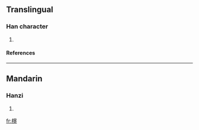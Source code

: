 ==Translingual==
===Han character===
{{Han char|rn=75|rad=木|as=11|sn=15|four=|canj=木十大口 (DJKR)}}
# {{defn|Han|sort=木11}}
====References====
{{Han ref|kx=0546.270|dkj=15355|dj=0934.250|hdz=21284.110|uh=69E3|ud=27107}}

----
==Mandarin==
===Hanzi===
{{cmn-hanzi|pin=[[qǐ]] (qi3)|wg=ch'i<sup>3</sup>}}
# {{defn|Mandarin}}

[[fr:槣]]
